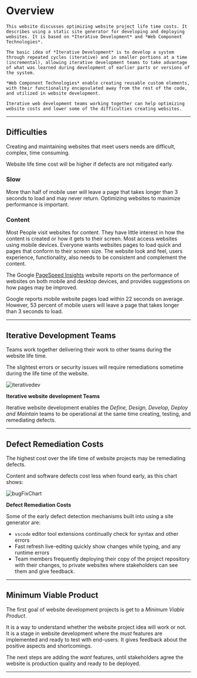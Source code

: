 # Overview

```admonish info
This website discusses optimizing website project life time costs. It describes using a static site generator for developing and deploying websites. It is based on *Iterative Development* and *Web Component Technologies*.

The basic idea of *Iterative Development* is to develop a system through repeated cycles (iterative) and in smaller portions at a time (incremental), allowing iterative development teams to take advantage of what was learned during development of earlier parts or versions of the system. 

*Web Component Technologies* enable creating reusable custom elements, with their functionality encapsulated away from the rest of the code, and utilized in website development.

Iterative web development teams working together can help optimizing website costs and lower some of the difficulties creating websites.
```

---

## Difficulties

Creating and maintaining websites that meet users needs are difficult, complex, time consuming.

Website life time cost will be higher if defects are not mitigated early.

### Slow

More than half of mobile user will leave a page that takes longer than 3 seconds to load and may never return. Optimizing websites to maximize performance is important.

### Content

Most People visit websites for content. They have little interest in how the content is created or how it gets to their screen. Most access websites using mobile devices. Everyone wants websites pages to load quick and pages that conform to their screen size. The website look and feel, users experience, functionality, also needs to be consistent and complement the content.

The Google [PageSpeed Insights](https://pagespeed.web.dev/) website reports on the performance of websites on both mobile and desktop devices, and provides suggestions on how pages may be improved.

Google reports mobile website pages load within 22 seconds on average. However, 53 percent of mobile users will leave a page that takes longer than 3 seconds to load.

---

## Iterative Development Teams


Teams work together delivering their work to other teams during the website life time.

The slightest errors or security issues will require remediations sometime during the life time of the website.

<!--
<img src={/img/iterativedev.png} height={400} width={400} />
-->

![iterativedev](/img/iterativedev.png)

**Iterative website development Teams**

Iterative website development enables the _Define, Design, Develop, Deploy and Maintain_ teams to be operational at the same time creating, testing, and remediating defects.

---

## Defect Remediation Costs

The highest cost over the life time of website projects may be remediating defects.

Content and software defects cost less when found early, as this chart shows:

<!--
<img src={/img/bugFixChart.jpg} height= {400} width={400} />
-->

![bugFixChart](/img/bugFixChart.jpg)

**Defect Remediation Costs**

Some of the early defect detection mechanisms built into  using a site generator are:

- `vscode` editor tool extensions continually check for syntax and other errors
- Fast refresh live-editing quickly show changes while typing, and any runtime errors
- Team members frequently deploying their copy of the project repository with their changes, to private websites where stakeholders can see them and give feedback.

---

## Minimum Viable Product

The first goal of website development projects is get to a _Minimum Viable Product_. 

It is a way to understand whether the website project idea will work or not. It is a stage in website development where the _must_ features are implemented and ready to test with end-users. It gives feedback about the positive aspects and shortcomings.

The next steps are adding the _want_ features, until stakeholders agree the website is production quality and ready to be deployed.

---


